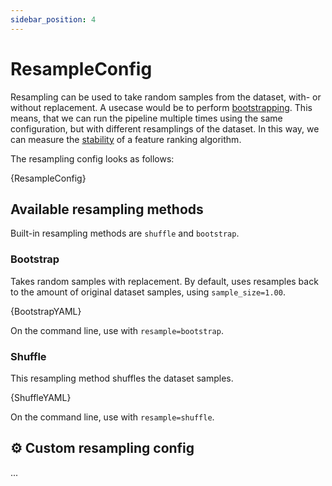 ```yaml
---
sidebar_position: 4
---
```


# ResampleConfig

<!-- Docusaurus -->

<!-- fseval -->

<!-- fseval YAML configs -->

Resampling can be used to take random samples from the dataset, with- or without replacement. A usecase would be to perform [bootstrapping](https://en.wikipedia.org/wiki/Bootstrapping_(statistics)). This means, that we can run the pipeline multiple times using the same configuration, but with different resamplings of the dataset. In this way, we can measure the [stability](https://www.jmlr.org/papers/volume18/17-514/17-514.pdf) of a feature ranking algorithm.

The resampling config looks as follows:

<CodeBlock className="language-python">{ResampleConfig}</CodeBlock>


## Available resampling methods
Built-in resampling methods are `shuffle` and `bootstrap`.

### Bootstrap
Takes random samples with replacement. By default, uses resamples back to the amount of original dataset samples, using `sample_size=1.00`.

<CodeBlock className="language-yaml" title="conf/resample/bootstrap.yaml">{BootstrapYAML}</CodeBlock>

On the command line, use with `resample=bootstrap`.

### Shuffle
This resampling method shuffles the dataset samples.

<CodeBlock className="language-yaml" title="conf/resample/shuffle.yaml">{ShuffleYAML}</CodeBlock>

On the command line, use with `resample=shuffle`.

## ⚙️ Custom resampling config
...